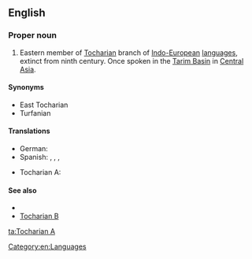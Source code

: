 ==English==
{{wikipedia}}

===Proper noun===
{{en-proper noun}}

# Eastern member of [[Tocharian]] branch of [[Indo-European]] [[language]]s, extinct from ninth century. Once spoken in the [[Tarim Basin]] in [[Central Asia]].

====Synonyms====
* East Tocharian
* Turfanian

====Translations====
{{trans-top|eastern member of Tocharian branch}}
* German: {{t-|de|Tocharisch A|n}}
* Spanish: {{t-|es|tocario A|m}}, {{t-|es|turfanio|m}}, {{t+|es|arsi|m}}, {{t-|es|tocario oriental|m}}
{{trans-mid}}
* Tocharian A: {{tø|xto|twqry}}
{{trans-bottom}}

====See also====
* {{langcat}}
* [[Tocharian B]]

[[Category:en:Languages]]

[[ta:Tocharian A]]